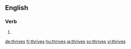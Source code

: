 ==English==

===Verb===
{{head|en}}

# {{en-third-person singular of|thrive}}

[[de:thrives]]
[[fr:thrives]]
[[hu:thrives]]
[[ja:thrives]]
[[sv:thrives]]
[[vi:thrives]]